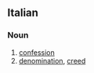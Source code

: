 ==Italian==

===Noun===
{{it-noun|confession|f|e|i}}

# [[confession]]
# [[denomination]], [[creed]]